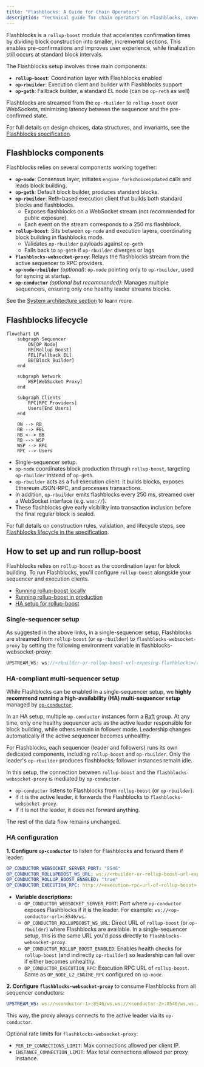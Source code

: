 ```yaml
---
title: "Flashblocks: A Guide for Chain Operators"
description: "Technical guide for chain operators on Flashblocks, covering components, operation, transaction flow, and leader selection."
---
```



Flashblocks is a `rollup-boost` module that accelerates confirmation times by dividing block construction into smaller, incremental sections.
This enables pre-confirmations and improves user experience, while finalization still occurs at standard block intervals.

The Flashblocks setup involves three main components:

*   **`rollup-boost`**: Coordination layer with Flashblocks enabled
*   **`op-rbuilder`**: Execution client and builder with Flashblocks support
*   **`op-geth`**: Fallback builder, a standard EL node (can be `op-reth` as well)

Flashblocks are streamed from the `op-rbuilder` to `rollup-boost` over WebSockets, minimizing latency between the sequencer and the pre-confirmed state.

For full details on design choices, data structures, and invariants, see the [Flashblocks specification](https://specs.optimism.io/protocol/flashblocks.html).

## Flashblocks components

Flashblocks relies on several components working together:

*   **`op-node`**: Consensus layer, initiates `engine_forkchoiceUpdated` calls and leads block building.
*   **`op-geth`**: Default block builder, produces standard blocks.
*   **`op-rbuilder`**: Reth-based execution client that builds both standard blocks and flashblocks.
    *   Exposes flashblocks on a WebSocket stream (not recommended for public exposure).
    *   Each event on the stream corresponds to a 250 ms flashblock.
*   **`rollup-boost`**: Sits between `op-node` and execution layers, coordinating block building in flashblocks mode.
    *   Validates `op-rbuilder` payloads against `op-geth`
    *   Falls back to `op-geth` if `op-rbuilder` diverges or lags
*   **`flashblocks-websocket-proxy`**: Relays the flashblocks stream from the active sequencer to RPC providers.
*   **`op-node-rbuilder`** *(optional)*: `op-node` pointing only to `op-rbuilder`, used for syncing at startup.
*   **`op-conductor`** *(optional but recommended)*: Manages multiple sequencers, ensuring only one healthy leader streams blocks.

See the [System architecture section](https://specs.optimism.io/protocol/flashblocks.html#system-architecture) to learn more.

## Flashblocks lifecycle

```mermaid
flowchart LR
    subgraph Sequencer
        ON[OP Node]
        RB[Rollup Boost]
        FEL[Fallback EL]
        BB[Block Builder]
    end
    
    subgraph Network
        WSP[WebSocket Proxy]
    end
    
    subgraph Clients
        RPC[RPC Providers]
        Users[End Users]
    end
    
    ON --> RB
    RB --> FEL
    RB <--> BB
    RB --> WSP
    WSP --> RPC
    RPC --> Users
```

*   Single-sequencer setup.
*   `op-node` coordinates block production through `rollup-boost`, targeting `op-rbuilder` instead of `op-geth`.
*   `op-rbuilder` acts as a full execution client: it builds blocks, exposes Ethereum JSON-RPC, and processes transactions.
*   In addition, `op-rbuilder` emits flashblocks every 250 ms, streamed over a WebSocket interface (e.g. `wss://`).
*   These flashblocks give early visibility into transaction inclusion before the final regular block is sealed.

For full details on construction rules, validation, and lifecycle steps, see [Flashblocks lifecycle in the specification](https://specs.optimism.io/protocol/flashblocks.html#flashblock-lifecycle).

## How to set up and run rollup-boost

Flashblocks relies on `rollup-boost` as the coordination layer for block building.
To run Flashblocks, you'll configure `rollup-boost` alongside your sequencer and execution clients.

*   [Running rollup-boost locally](https://rollup-boost.flashbots.net/operators/local.html)
*   [Running rollup-boost in production](https://rollup-boost.flashbots.net/operators/production.html)
*   [HA setup for rollup-boost](https://rollup-boost.flashbots.net/operators/ha-setup.html)

### Single‑sequencer setup

As suggested in the above links, in a single-sequencer setup, Flashblocks are streamed from `rollup-boost` (or `op-rbuilder`) to `flashblocks-websocket-proxy` by setting the following environment variable in flashblocks-websocket-proxy:

```jsx
UPSTREAM_WS: ws://<rbuilder-or-rollup-boost-url-exposing-flashblocks>/ws
```

### HA‑compliant multi‑sequencer setup

While Flashblocks can be enabled in a single-sequencer setup, we **highly recommend running a high-availability (HA) multi-sequencer setup** managed by [`op-conductor`](/operators/chain-operators/tools/op-conductor).

In an HA setup, multiple `op-conductor` instances form a [Raft](https://raft.github.io/) group. At any time, only one healthy sequencer acts as the active leader responsible for block building, while others remain in follower mode. Leadership changes automatically if the active sequencer becomes unhealthy.

For Flashblocks, each sequencer (leader and followers) runs its own dedicated components, including `rollup-boost` and `op-rbuilder`.
Only the leader's `op-rbuilder` produces flashblocks; follower instances remain idle.

In this setup, the connection between `rollup-boost` and the `flashblocks-websocket-proxy` is mediated by `op-conductor`.

*   `op-conductor` listens to Flashblocks from `rollup-boost` (or `op-rbuilder`).
*   If it is the active leader, it forwards the Flashblocks to `flashblocks-websocket-proxy`.
*   If it is not the leader, it does not forward anything.

The rest of the data flow remains unchanged.

### HA configuration

**1. Configure `op-conductor`** to listen for Flashblocks and forward them if leader:

```yaml
OP_CONDUCTOR_WEBSOCKET_SERVER_PORT: "8546"
OP_CONDUCTOR_ROLLUPBOOST_WS_URL: ws://<rbuilder-or-rollup-boost-url-exposing-flashblocks>/ws
OP_CONDUCTOR_ROLLUP_BOOST_ENABLED: "true"
OP_CONDUCTOR_EXECUTION_RPC: http://<execution-rpc-url-of-rollup-boost>:8551
```

*   **Variable descriptions:**
    *   `OP_CONDUCTOR_WEBSOCKET_SERVER_PORT`: Port where `op-conductor` exposes Flashblocks if it is the leader. For example: `ws://<op-conductor-url>:8546/ws`.
    *   `OP_CONDUCTOR_ROLLUPBOOST_WS_URL`: Direct URL of `rollup-boost` (or `op-rbuilder`) where Flashblocks are available. In a single-sequencer setup, this is the same URL you'd pass directly to `flashblocks-websocket-proxy`.
    *   `OP_CONDUCTOR_ROLLUP_BOOST_ENABLED`: Enables health checks for `rollup-boost` (and indirectly `op-rbuilder`) so leadership can fail over if either becomes unhealthy.
    *   `OP_CONDUCTOR_EXECUTION_RPC`: Execution RPC URL of `rollup-boost`. Same as `OP_NODE_L2_ENGINE_RPC` configured on `op-node`.

**2. Configure `flashblocks-websocket-proxy`** to consume Flashblocks from all sequencer conductors:

```yaml
UPSTREAM_WS: ws://<conductor-1>:8546/ws,ws://<conductor-2>:8546/ws,ws://<conductor-3>:8546/ws
```

This way, the proxy always connects to the active leader via its `op-conductor`.

Optional rate limits for `flashblocks-websocket-proxy`:

*   `PER_IP_CONNECTIONS_LIMIT`: Max connections allowed per client IP.
*   `INSTANCE_CONNECTION_LIMIT`: Max total connections allowed per proxy instance.
